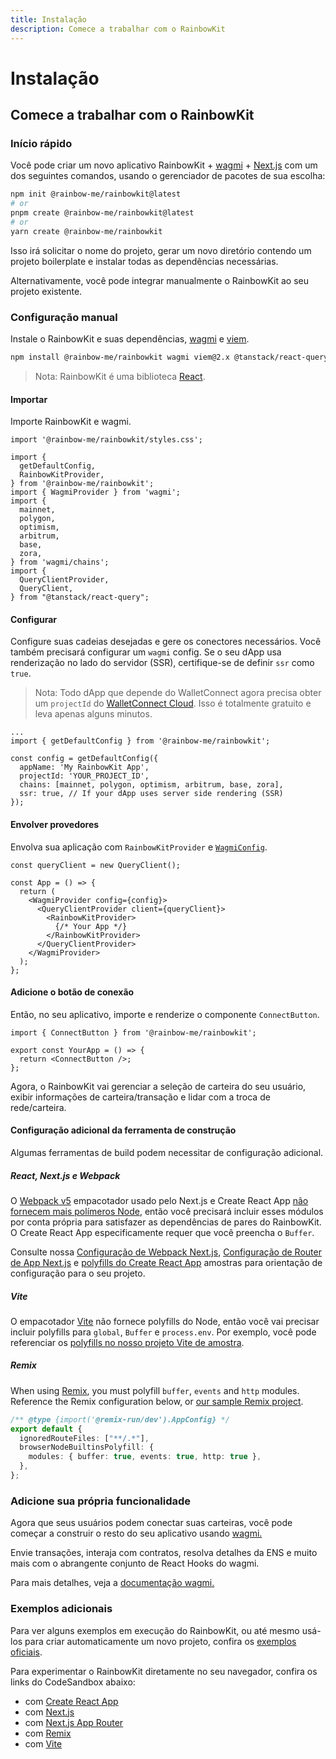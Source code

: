 ```yaml
---
title: Instalação
description: Comece a trabalhar com o RainbowKit
---
```


# Instalação

## Comece a trabalhar com o RainbowKit

### Início rápido

Você pode criar um novo aplicativo RainbowKit + [wagmi](https://wagmi.sh) + [Next.js](https://nextjs.org) com um dos seguintes comandos, usando o gerenciador de pacotes de sua escolha:

```bash
npm init @rainbow-me/rainbowkit@latest
# or
pnpm create @rainbow-me/rainbowkit@latest
# or
yarn create @rainbow-me/rainbowkit
```

Isso irá solicitar o nome do projeto, gerar um novo diretório contendo um projeto boilerplate e instalar todas as dependências necessárias.

Alternativamente, você pode integrar manualmente o RainbowKit ao seu projeto existente.

### Configuração manual

Instale o RainbowKit e suas dependências, [wagmi](https://wagmi.sh/) e [viem](https://viem.sh).

```bash
npm install @rainbow-me/rainbowkit wagmi viem@2.x @tanstack/react-query
```

> Nota: RainbowKit é uma biblioteca [React](https://reactjs.org/).

#### Importar

Importe RainbowKit e wagmi.

```tsx
import '@rainbow-me/rainbowkit/styles.css';

import {
  getDefaultConfig,
  RainbowKitProvider,
} from '@rainbow-me/rainbowkit';
import { WagmiProvider } from 'wagmi';
import {
  mainnet,
  polygon,
  optimism,
  arbitrum,
  base,
  zora,
} from 'wagmi/chains';
import {
  QueryClientProvider,
  QueryClient,
} from "@tanstack/react-query";
```

#### Configurar

Configure suas cadeias desejadas e gere os conectores necessários. Você também precisará configurar um `wagmi` config. Se o seu dApp usa renderização no lado do servidor (SSR), certifique-se de definir `ssr` como `true`.

> Nota: Todo dApp que depende do WalletConnect agora precisa obter um `projectId` do [WalletConnect Cloud](https://cloud.walletconnect.com/). Isso é totalmente gratuito e leva apenas alguns minutos.

```tsx line=4-99
...
import { getDefaultConfig } from '@rainbow-me/rainbowkit';

const config = getDefaultConfig({
  appName: 'My RainbowKit App',
  projectId: 'YOUR_PROJECT_ID',
  chains: [mainnet, polygon, optimism, arbitrum, base, zora],
  ssr: true, // If your dApp uses server side rendering (SSR)
});
```

#### Envolver provedores

Envolva sua aplicação com `RainbowKitProvider` e [`WagmiConfig`](https://wagmi.sh/docs/provider).

```tsx
const queryClient = new QueryClient();

const App = () => {
  return (
    <WagmiProvider config={config}>
      <QueryClientProvider client={queryClient}>
        <RainbowKitProvider>
          {/* Your App */}
        </RainbowKitProvider>
      </QueryClientProvider>
    </WagmiProvider>
  );
};
```

#### Adicione o botão de conexão

Então, no seu aplicativo, importe e renderize o componente `ConnectButton`.

```tsx
import { ConnectButton } from '@rainbow-me/rainbowkit';

export const YourApp = () => {
  return <ConnectButton />;
};
```

Agora, o RainbowKit vai gerenciar a seleção de carteira do seu usuário, exibir informações de carteira/transação e lidar com a troca de rede/carteira.

#### Configuração adicional da ferramenta de construção

Algumas ferramentas de build podem necessitar de configuração adicional.

##### React, Next.js e Webpack

O [Webpack v5](https://webpack.js.org/blog/2020-10-10-webpack-5-release/) empacotador usado pelo Next.js e Create React App [não fornecem mais polímeros Node](https://webpack.js.org/blog/2020-10-10-webpack-5-release/#automatic-nodejs-polyfills-removed), então você precisará incluir esses módulos por conta própria para satisfazer as dependências de pares do RainbowKit. O Create React App especificamente requer que você preencha o `Buffer`.

Consulte nossa [Configuração de Webpack Next.js](https://github.com/rainbow-me/rainbowkit/blob/main/examples/with-next/next.config.js), [Configuração de Router de App Next.js](https://github.com/rainbow-me/rainbowkit/blob/main/examples/with-next-app/next.config.js) e [polyfills do Create React App](https://github.com/rainbow-me/rainbowkit/blob/main/examples/with-create-react-app/src/polyfills.ts) amostras para orientação de configuração para o seu projeto.

##### Vite

O empacotador [Vite](https://vitejs.dev) não fornece polyfills do Node, então você vai precisar incluir polyfills para `global`, `Buffer` e `process.env`. Por exemplo, você pode referenciar os [polyfills no nosso projeto Vite de amostra](https://github.com/rainbow-me/rainbowkit/tree/main/examples/with-vite/src/polyfills.ts).

##### Remix

When using [Remix](https://remix.run), you must polyfill `buffer`, `events` and `http` modules. Reference the Remix configuration below, or [our sample Remix project](https://github.com/rainbow-me/rainbowkit/blob/main/examples/with-remix).

```ts
/** @type {import('@remix-run/dev').AppConfig} */
export default {
  ignoredRouteFiles: ["**/.*"],
  browserNodeBuiltinsPolyfill: {
    modules: { buffer: true, events: true, http: true },
  },
};
```

### Adicione sua própria funcionalidade

Agora que seus usuários podem conectar suas carteiras, você pode começar a construir o resto do seu aplicativo usando [wagmi.](https://wagmi.sh)

Envie transações, interaja com contratos, resolva detalhes da ENS e muito mais com o abrangente conjunto de React Hooks do wagmi.

Para mais detalhes, veja a [documentação wagmi.](https://wagmi.sh)

### Exemplos adicionais

Para ver alguns exemplos em execução do RainbowKit, ou até mesmo usá-los para criar automaticamente um novo projeto, confira os [exemplos oficiais](https://github.com/rainbow-me/rainbowkit/tree/main/examples).

Para experimentar o RainbowKit diretamente no seu navegador, confira os links do CodeSandbox abaixo:

- com [Create React App](https://codesandbox.io/p/sandbox/github/rainbow-me/rainbowkit/tree/main/examples/with-create-react-app)
- com [Next.js](https://codesandbox.io/p/sandbox/github/rainbow-me/rainbowkit/tree/main/examples/with-next)
- com [Next.js App Router](https://codesandbox.io/p/sandbox/github/rainbow-me/rainbowkit/tree/main/examples/with-next-app)
- com [Remix](https://codesandbox.io/p/sandbox/github/rainbow-me/rainbowkit/tree/main/examples/with-remix)
- com [Vite](https://codesandbox.io/p/sandbox/github/rainbow-me/rainbowkit/tree/main/examples/with-vite)
